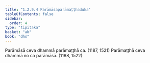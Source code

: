 ```yaml
---
title: "1.2.9.4 Parāmāsaparāmaṭṭhaduka"
tableOfContents: false
sidebar:
  order: 4
type: "tipitaka"
basket: "ab"
book: "dhs"
---
```



<DynamicBreadcrumb />

<Division number="75" book="dhs">

<Paragraph number="181" book="dhs">
Parāmāsā ceva dhammā parāmaṭṭhā ca. (<Emphasis>1187, 1521</Emphasis>)
</Paragraph>

<Paragraph number="182" book="dhs">
Parāmaṭṭhā ceva dhammā no ca parāmāsā. (<Emphasis>1188, 1522</Emphasis>)
</Paragraph>
</Division>